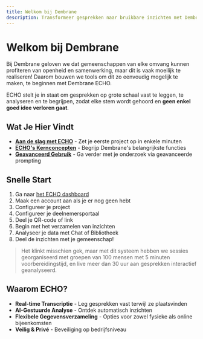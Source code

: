 ```yaml
---
title: Welkom bij Dembrane
description: Transformeer gesprekken naar bruikbare inzichten met Dembrane ECHO
---
```


# Welkom bij Dembrane

Bij Dembrane geloven we dat gemeenschappen van elke omvang kunnen profiteren van openheid en samenwerking, maar dit is vaak moeilijk te realiseren! Daarom bouwen we tools om dit zo eenvoudig mogelijk te maken, te beginnen met Dembrane ECHO.

ECHO stelt je in staat om gesprekken op grote schaal vast te leggen, te analyseren en te begrijpen, zodat elke stem wordt gehoord en **geen enkel goed idee verloren gaat**.

## Wat Je Hier Vindt

- **[Aan de slag met ECHO](echo)** - Zet je eerste project op in enkele minuten
- **[ECHO's Kernconcepten](/core-concepts)** - Begrijp Dembrane's belangrijkste functies
- **[Geavanceerd Gebruik](/advanced-use)** - Ga verder met je onderzoek via geavanceerde prompting

## Snelle Start

1. Ga naar [het ECHO dashboard](https://dashboard.dembrane.com)
2. Maak een account aan als je er nog geen hebt
3. Configureer je project
4. Configureer je deelnemersportaal
5. Deel je QR-code of link
6. Begin met het verzamelen van inzichten
7. Analyseer je data met Chat of Bibliotheek
8. Deel de inzichten met je gemeenschap!

> Het klinkt misschien gek, maar met dit systeem hebben we sessies georganiseerd met groepen van 100 mensen met 5 minuten voorbereidingstijd, en live meer dan 30 uur aan gesprekken interactief geanalyseerd.

## Waarom ECHO?

- **Real-time Transcriptie** - Leg gesprekken vast terwijl ze plaatsvinden
- **AI-Gestuurde Analyse** - Ontdek automatisch inzichten
- **Flexibele Gegevensverzameling** - Opties voor zowel fysieke als online bijeenkomsten
- **Veilig & Privé** - Beveiliging op bedrijfsniveau 